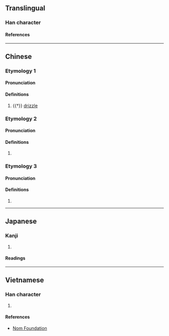 {{character info}}
==Translingual==

===Han character===
{{Han char|rn=85|rad=水|as=10|sn=13|four=38140|canj=EUNK,EUUK|ids=⿰氵𢼸,⿰氵𣁋}}

====References====
{{Han ref|kx=0640.140|dkj=17959|dj=1047.090|hdz=31699.060|uh=6EA6}}

----

==Chinese==
{{zh-forms|alt=㵟}}

===Etymology 1===

====Pronunciation====
{{zh-pron
|m=溦
|c=mei4,mei4-1
|mn=bî
|mc=2
|oc=y
|ma=
|cat=n
}}

====Definitions====
{{zh-hanzi}}

# {{†}} [[drizzle]]

===Etymology 2===

====Pronunciation====
{{zh-pron
|m=méi
|c=mei4
|mc=1
|ma=y
|cat=n
}}

====Definitions====
{{zh-hanzi}}

# {{zh-alt-form|湄|shore; edge}}

===Etymology 3===

====Pronunciation====
{{zh-pron
|m=méi
|c=mei4
|ma=y
|cat=n
}}

====Definitions====
{{zh-hanzi}}

# {{zh-alt-form|黴|mould}}

----

==Japanese==

===Kanji===
{{ja-kanji|grade=|rs=水10}}

# {{rfdef|ja|sort=水10}}

====Readings====
{{ja-readings
|on=み, び
|kun=こさめ, たに, かび
}}

----

==Vietnamese==

===Han character===
{{vi-readings|rs=水10|reading=vi}}

# {{rfdef|vi|sort=水10}}

====References====
*[http://nomfoundation.org/common/nom_details.php?codepoint=6ea6 Nom Foundation]